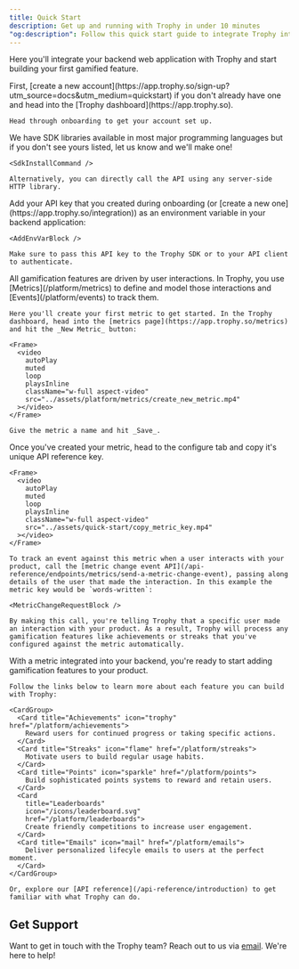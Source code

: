 ```yaml
---
title: Quick Start
description: Get up and running with Trophy in under 10 minutes
"og:description": Follow this quick start guide to integrate Trophy into your backend and add gamified features like achievements and streaks into your app.
---
```



Here you'll integrate your backend web application with Trophy and start building your first gamified feature.

<Steps>
  <Step title="Create your Trophy account">
    First, [create a new account](https://app.trophy.so/sign-up?utm_source=docs&utm_medium=quickstart) if you don't already have one and head into the [Trophy dashboard](https://app.trophy.so).

    Head through onboarding to get your account set up.

  </Step>
  <Step title="Add the Trophy SDK to your backend">
    We have SDK libraries available in most major programming languages but if you don't see yours listed, let us know and we'll make one!

    <SdkInstallCommand />

    Alternatively, you can directly call the API using any server-side HTTP library.

  </Step>
  <Step title="Set up environment">
    Add your API key that you created during onboarding (or [create a new one](https://app.trophy.so/integration)) as an environment variable in your backend application:

    <AddEnvVarBlock />

    Make sure to pass this API key to the Trophy SDK or to your API client to authenticate.

  </Step>
  <Step title="Create your first metric">
    All gamification features are driven by user interactions. In Trophy, you use [Metrics](/platform/metrics) to define and model those interactions and [Events](/platform/events) to track them.
    
    Here you'll create your first metric to get started. In the Trophy dashboard, head into the [metrics page](https://app.trophy.so/metrics) and hit the _New Metric_ button:

    <Frame>
      <video
        autoPlay
        muted
        loop
        playsInline
        className="w-full aspect-video"
        src="../assets/platform/metrics/create_new_metric.mp4"
      ></video>
    </Frame>

    Give the metric a name and hit _Save_.

  </Step>
  <Step title="Integrate the metric into your backend">
    Once you've created your metric, head to the configure tab and copy it's unique API reference key.

    <Frame>
      <video
        autoPlay
        muted
        loop
        playsInline
        className="w-full aspect-video"
        src="../assets/quick-start/copy_metric_key.mp4"
      ></video>
    </Frame>

    To track an event against this metric when a user interacts with your product, call the [metric change event API](/api-reference/endpoints/metrics/send-a-metric-change-event), passing along details of the user that made the interaction. In this example the metric key would be `words-written`:

    <MetricChangeRequestBlock />

    By making this call, you're telling Trophy that a specific user made an interaction with your product. As a result, Trophy will process any gamification features like achievements or streaks that you've configured against the metric automatically.

  </Step>
  <Step title="Continue building your gamification experience">
    With a metric integrated into your backend, you're ready to start adding gamification features to your product.
    
    Follow the links below to learn more about each feature you can build with Trophy:

    <CardGroup>
      <Card title="Achievements" icon="trophy" href="/platform/achievements">
        Reward users for continued progress or taking specific actions.
      </Card>
      <Card title="Streaks" icon="flame" href="/platform/streaks">
        Motivate users to build regular usage habits.
      </Card>
      <Card title="Points" icon="sparkle" href="/platform/points">
        Build sophisticated points systems to reward and retain users.
      </Card>
      <Card
        title="Leaderboards"
        icon="/icons/leaderboard.svg"
        href="/platform/leaderboards">
        Create friendly competitions to increase user engagement.
      </Card>
      <Card title="Emails" icon="mail" href="/platform/emails">
        Deliver personalized lifecyle emails to users at the perfect moment.
      </Card>
    </CardGroup>

    Or, explore our [API reference](/api-reference/introduction) to get familiar with what Trophy can do.

  </Step>
</Steps>

## Get Support

Want to get in touch with the Trophy team? Reach out to us via [email](mailto:support@trophy.so). We're here to help!
